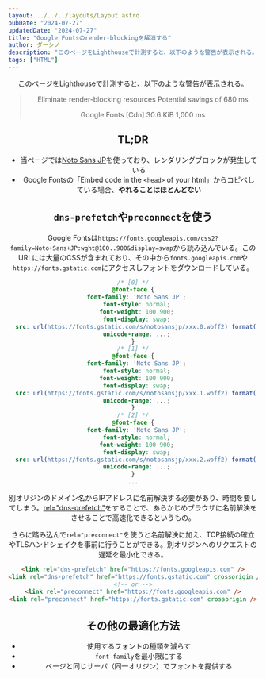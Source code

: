 ```yaml
---
layout: ../../../layouts/Layout.astro
pubDate: "2024-07-27"
updatedDate: "2024-07-27"
title: "Google Fontsのrender-blockingを解消する"
author: ダーシノ
description: "このページをLighthouseで計測すると、以下のような警告が表示される。"
tags: ["HTML"]
---
```



<Header {...frontmatter} />

このページをLighthouseで計測すると、以下のような警告が表示される。

> Eliminate render-blocking resources Potential savings of 680 ms
> 
> Google Fonts [Cdn] 30.6 KiB 1,000 ms


## TL;DR

- 当ページでは[Noto Sans JP](https://fonts.google.com/noto/specimen/Noto+Sans+JP)を使っており、レンダリングブロックが発生している
- Google Fontsの「Embed code in the `<head>` of your html」からコピペしている場合、**やれることはほとんどない**


## `dns-prefetch`や`preconnect`を使う

Google Fontsは`https://fonts.googleapis.com/css2?family=Noto+Sans+JP:wght@100..900&display=swap`から読み込んでいる。このURLには大量のCSSが含まれており、その中から`fonts.googleapis.com`や`https://fonts.gstatic.com`にアクセスしフォントをダウンロードしている。

```css
/* [0] */
@font-face {
  font-family: 'Noto Sans JP';
  font-style: normal;
  font-weight: 100 900;
  font-display: swap;
  src: url(https://fonts.gstatic.com/s/notosansjp/xxx.0.woff2) format('woff2');
  unicode-range: ...;
}
/* [1] */
@font-face {
  font-family: 'Noto Sans JP';
  font-style: normal;
  font-weight: 100 900;
  font-display: swap;
  src: url(https://fonts.gstatic.com/s/notosansjp/xxx.1.woff2) format('woff2');
  unicode-range: ...;
}
/* [2] */
@font-face {
  font-family: 'Noto Sans JP';
  font-style: normal;
  font-weight: 100 900;
  font-display: swap;
  src: url(https://fonts.gstatic.com/s/notosansjp/xxx.2.woff2) format('woff2');
  unicode-range: ...;
}
...
```

別オリジンのドメイン名からIPアドレスに名前解決する必要があり、時間を要してしまう。[rel="dns-prefetch"](https://developer.mozilla.org/ja/docs/Web/Performance/dns-prefetch)をすることで、あらかじめブラウザに名前解決をさせることで高速化できるというもの。

さらに踏み込んで`rel="preconnect"`を使うと名前解決に加え、TCP接続の確立やTLSハンドシェイクを事前に行うことができる。別オリジンへのリクエストの遅延を最小化できる。

```html
<link rel="dns-prefetch" href="https://fonts.googleapis.com" />
<link rel="dns-prefetch" href="https://fonts.gstatic.com" crossorigin />
<!-- or -->
<link rel="preconnect" href="https://fonts.googleapis.com" />
<link rel="preconnect" href="https://fonts.gstatic.com" crossorigin />
```


## その他の最適化方法

- 使用するフォントの種類を減らす
- `font-family`を最小限にする
- ページと同じサーバ（同一オリジン）でフォントを提供する
